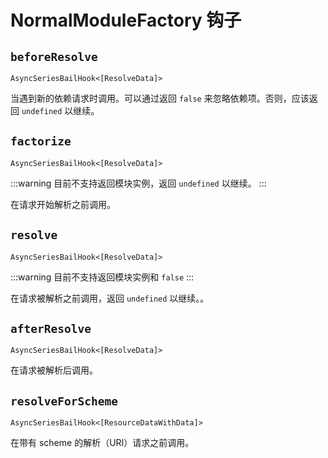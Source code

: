 # NormalModuleFactory 钩子

## `beforeResolve`

`AsyncSeriesBailHook<[ResolveData]>`

当遇到新的依赖请求时调用。可以通过返回 `false` 来忽略依赖项。否则，应该返回 `undefined` 以继续。

## `factorize`

`AsyncSeriesBailHook<[ResolveData]>`

:::warning
目前不支持返回模块实例，返回 `undefined` 以继续。
:::

在请求开始解析之前调用。

## `resolve`

`AsyncSeriesBailHook<[ResolveData]>`

:::warning
目前不支持返回模块实例和 `false`
:::

在请求被解析之前调用，返回 `undefined` 以继续。。

## `afterResolve`

`AsyncSeriesBailHook<[ResolveData]>`

在请求被解析后调用。

## `resolveForScheme`

`AsyncSeriesBailHook<[ResourceDataWithData]>`

在带有 scheme 的解析（URI）请求之前调用。
